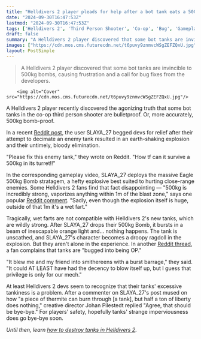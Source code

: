 ```yaml
---
title: "Helldivers 2 player pleads for help after a bot tank eats a 500kg bomb like it's nothing – accidentally summoning the creative director, who says: 'Agree, that should be bye-bye'"
date: "2024-09-30T16:47:53Z"
lastmod: "2024-09-30T16:47:53Z"
tags: ['Helldivers 2', 'Third Person Shooter', 'Co-op', 'Bug', 'Gameplay', 'Tank', 'Explosive', 'Reddit']
draft: false
summary: "A Helldivers 2 player discovered that some bot tanks are invincible to 500kg bombs, causing frustration and a call for bug fixes from the developers."
images: ["https://cdn.mos.cms.futurecdn.net/t6puvy9znmvcWSgZEFZQxU.jpg"]
layout: PostSimple
---
```

> A Helldivers 2 player discovered that some bot tanks are invincible to 500kg bombs, causing frustration and a call for bug fixes from the developers.


        <img alt="Cover" src="https://cdn.mos.cms.futurecdn.net/t6puvy9znmvcWSgZEFZQxU.jpg"/>
        
A Helldivers 2 player recently discovered the agonizing truth that some bot tanks in the co-op third person shooter are bulletproof. Or, more accurately, 500kg bomb-proof.

In a recent [<u>Reddit post</u>](https://www.reddit.com/r/Helldivers/comments/1fsa4tr/ah_please_fix_this_enemy_tank_how_tf_can_it/), the user SLAYA_27 begged devs for relief after their attempt to decimate an enemy tank resulted in an earth-shaking explosion and their untimely, bloody elimination. 

"Please fix this enemy tank," they wrote on Reddit. "How tf can it survive a 500kg in its turret!!" 

In the corresponding gameplay video, SLAYA_27 deploys the massive Eagle 500kg Bomb stratagem, a hefty explosive best suited to hurting close-range enemies. Some Helldivers 2 fans find that fact disappointing — "500kg is incredibly strong, vaporizes anything within 1m of the blast zone," says one popular [<u>Reddit comment</u>](https://www.reddit.com/r/Helldivers/comments/1bx8wsz/comment/kyb2kzx/?utm_source=share&utm_medium=web3x&utm_name=web3xcss&utm_term=1&utm_content=share_button). "Sadly, even though the explosion itself is huge, outside of that 1m it's a wet fart." 

Tragically, wet farts are not compatible with Helldivers 2's new tanks, which are wildly strong. After SLAYA_27 drops their 500kg Bomb, it bursts in a beam of inescapable orange light and… nothing happens. The tank is unscathed, and SLAYA_27's character becomes a droopy ragdoll in the explosion. But they aren't alone in the experience. In another [<u>Reddit thread</u>](https://www.reddit.com/r/Helldivers/comments/1eq5sa1/the_new_bot_tanks_are_bugged_into_being_op/), a fan complains that tanks are "bugged into being OP." 

"It blew me and my friend into smithereens with a burst barrage," they said. "It could AT LEAST have had the decency to blow itself up, but I guess that privilege is only for our mech." 

At least Helldivers 2 devs seem to recognize that their tanks' excessive tankiness is a problem. After a commenter on SLAYA_27's post mused on how "a piece of thermite can burn through [a tank], but half a ton of liberty does nothing," creative director Johan Pilestedt replied "Agree, that should be bye-bye." For players' safety, hopefully tanks' strange imperviousness does go bye-bye soon. 

*Until then, learn *[<u><em>how to destroy tanks in Helldivers 2</em></u>](https://www.gamesradar.com/helldivers-2-tanks/)*.*
        